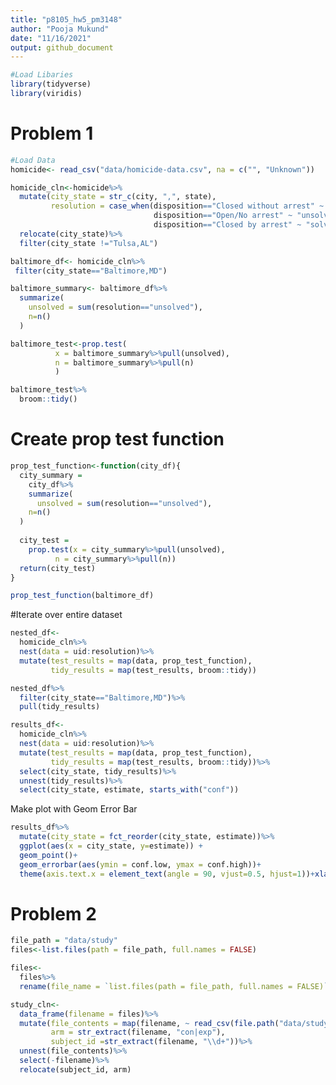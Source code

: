 ```yaml
---
title: "p8105_hw5_pm3148"
author: "Pooja Mukund"
date: "11/16/2021"
output: github_document
---
```


```r
#Load Libaries
library(tidyverse)
library(viridis)
```

# Problem 1 

```r
#Load Data
homicide<- read_csv("data/homicide-data.csv", na = c("", "Unknown"))

homicide_cln<-homicide%>%
  mutate(city_state = str_c(city, ",", state),
         resolution = case_when(disposition=="Closed without arrest" ~ "unsolved", 
                                disposition=="Open/No arrest" ~ "unsolved", 
                                disposition=="Closed by arrest" ~ "solved"))%>%
  relocate(city_state)%>%
  filter(city_state !="Tulsa,AL")

```

```r
baltimore_df<- homicide_cln%>%
 filter(city_state=="Baltimore,MD")

baltimore_summary<- baltimore_df%>%
  summarize(
    unsolved = sum(resolution=="unsolved"),
    n=n()
  )

baltimore_test<-prop.test(
          x = baltimore_summary%>%pull(unsolved), 
          n = baltimore_summary%>%pull(n)
          )

baltimore_test%>%
  broom::tidy()
```
# Create prop test function
```r
prop_test_function<-function(city_df){
  city_summary = 
    city_df%>%
    summarize(
      unsolved = sum(resolution=="unsolved"),
    n=n()
  )
  
  city_test = 
    prop.test(x = city_summary%>%pull(unsolved), 
          n = city_summary%>%pull(n))
  return(city_test)
}

prop_test_function(baltimore_df)
```

#Iterate over entire dataset
```r
nested_df<-
  homicide_cln%>%
  nest(data = uid:resolution)%>%
  mutate(test_results = map(data, prop_test_function),
         tidy_results = map(test_results, broom::tidy))

nested_df%>%
  filter(city_state=="Baltimore,MD")%>%
  pull(tidy_results)

results_df<-
  homicide_cln%>%
  nest(data = uid:resolution)%>%
  mutate(test_results = map(data, prop_test_function),
         tidy_results = map(test_results, broom::tidy))%>%
  select(city_state, tidy_results)%>%
  unnest(tidy_results)%>%
  select(city_state, estimate, starts_with("conf"))


```

Make plot with Geom Error Bar
```r
results_df%>%
  mutate(city_state = fct_reorder(city_state, estimate))%>%
  ggplot(aes(x = city_state, y=estimate)) + 
  geom_point()+
  geom_errorbar(aes(ymin = conf.low, ymax = conf.high))+
  theme(axis.text.x = element_text(angle = 90, vjust=0.5, hjust=1))+xlab("City,State")+ylab("Proportion Estimate")
```
# Problem 2 

```r
file_path = "data/study"
files<-list.files(path = file_path, full.names = FALSE)

files<-
  files%>%
  rename(file_name = `list.files(path = file_path, full.names = FALSE)`)

study_cln<-
  data_frame(filename = files)%>%
  mutate(file_contents = map(filename, ~ read_csv(file.path("data/study", .))),
         arm = str_extract(filename, "con|exp"),
         subject_id =str_extract(filename, "\\d+"))%>%
  unnest(file_contents)%>%
  select(-filename)%>%
  relocate(subject_id, arm)

```

